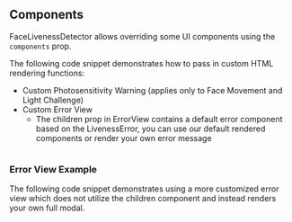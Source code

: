 
## Components

FaceLivenessDetector allows overriding some UI components using the `components` prop.

The following code snippet demonstrates how to pass in custom HTML rendering functions:

- Custom Photosensitivity Warning (applies only to Face Movement and Light Challenge)
- Custom Error View
  - The children prop in ErrorView contains a default error component based on the LivenessError, you can use our default rendered components or render your own error message

```tsx file=./CustomizationComponents.tsx
```

### Error View Example

The following code snippet demonstrates using a more customized error view which does not utilize the children component and instead renders your own full modal.

```tsx file=./CustomizationComponentsErrorView.tsx
```
